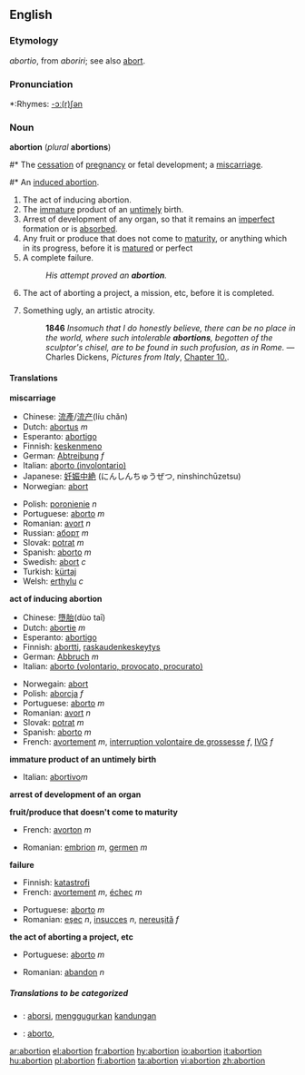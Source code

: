{{wikipedia|Abortion}}
==English==

===Etymology===
{{L.}} ''abortio'', from ''aboriri''; see also [[abort]].

===Pronunciation===
*:Rhymes: [[Rhymes:English:-ɔː(r)ʃən|-ɔː(r)ʃən]]

===Noun===
'''abortion''' (''plural'' '''abortions''')

#*<!--DefA-->The [[cessation]] of [[pregnancy]] or fetal development; a [[miscarriage]].
#* An [[induced abortion]].
#<!--DefB--> The act of inducing abortion.
#<!--DefC--> The [[immature]] product of an [[untimely]] birth.
#<!--DefD--> {{biology}} Arrest of development of any organ, so that it remains an [[imperfect]] formation or is [[absorbed]].
#<!--DefE--> Any fruit or produce that does not come to [[maturity]], or anything which in its progress, before it is [[matured]] or perfect
#<!--DefF--> A complete failure.
#:''His attempt proved an '''abortion'''.''
#<!--DefG-->The act of aborting a project, a mission, etc, before it is completed.
#{{Art}} Something ugly, an artistic atrocity.
#:'''1846''' ''Insomuch that I do honestly believe, there can be no place in the world, where such intolerable '''abortions''', begotten of the sculptor's chisel, are to be found in such profusion, as in Rome.'' — Charles Dickens, ''Pictures from Italy'', [http://etext.virginia.edu/etcbin/ot2www-pubeng?specfile=/texts/english/modeng/publicsearch/modengpub.o2w&act=text&offset=269656481&textreg=2&query=abortion&id=DicPict Chapter 10.].


====Translations====
<!--DefA-->'''miscarriage'''
{{top}}
*Chinese: [[流產]]/[[流产]](líu chăn)
*Dutch: [[abortus]] ''m''
*Esperanto: [[abortigo]]
*Finnish: [[keskenmeno]]
*German: [[Abtreibung]] ''f''
*Italian: [[aborto (involontario)]]
*Japanese: [[妊娠中絶]] (にんしんちゅうぜつ, ninshinchūzetsu)
*Norwegian: [[abort]]  {{m}}
{{mid}}
*Polish: [[poronienie]] ''n''
*Portuguese: [[aborto]] ''m''
*Romanian: [[avort]] ''n''
*Russian: [[аборт]] ''m''
*Slovak: [[potrat]] ''m''
*Spanish: [[aborto]] ''m''
*Swedish: [[abort]] ''c''
*Turkish: [[kürtaj]]
*Welsh: [[erthylu]] ''c''
{{bottom}}

<!--DefB-->'''act of inducing abortion'''
{{top}}
*Chinese: [[墮胎]](dùo taī)
*Dutch: [[abortie]] ''m''
*Esperanto: [[abortigo]]
*Finnish: [[abortti]], [[raskaudenkeskeytys]]
*German: [[Abbruch]] ''m''
*Italian: [[aborto (volontario, provocato, procurato)]]
{{mid}}
*Norwegain: [[abort]]
*Polish: [[aborcja]] ''f''
*Portuguese: [[aborto]] ''m''
*Romanian: [[avort]] ''n''
*Slovak: [[potrat]] ''m''
*Spanish: [[aborto]] ''m''
*French: [[avortement]] ''m'', [[interruption volontaire de grossesse]] ''f'', [[IVG]] ''f''
{{bottom}}

<!--DefC-->'''immature product of an untimely birth'''
{{top}}
*Italian: [[abortivo]]''m''
{{mid}}
{{bottom}}

<!--DefD-->'''arrest of development of an organ'''
{{top}}
{{mid}}
{{bottom}}

<!--DefE-->'''fruit/produce that doesn't come to maturity'''
{{top}}
*French: [[avorton]] ''m''
{{mid}}
*Romanian: [[embrion]] ''m'', [[germen]] ''m''
{{bottom}}

<!--DefF-->'''failure'''
{{top}}
*Finnish: [[katastrofi]]
*French: [[avortement]] ''m'', [[échec]] ''m''
{{mid}}
*Portuguese: [[aborto]] ''m''
*Romanian: [[eşec]] ''n'', [[insucces]] ''n'', [[nereuşită]] ''f''
{{bottom}}

<!--DefG-->'''the act of aborting a project, etc'''
{{top}}
*Portuguese: [[aborto]] ''m''
{{mid}}
*Romanian: [[abandon]] ''n''
{{bottom}}

=====Translations to be categorized=====
{{checktrans}}
<!--Remove this section once all of the translations below have been moved into the tables above.-->
*{{ttbc|Indonesian}}: [[aborsi]], [[gugur|menggugurkan]] [[kandung|kandungan]]
*{{ttbc|Interlingua}}: [[aborto]],

[[ar:abortion]]
[[el:abortion]]
[[fr:abortion]]
[[hy:abortion]]
[[io:abortion]]
[[it:abortion]]
[[hu:abortion]]
[[pl:abortion]]
[[fi:abortion]]
[[ta:abortion]]
[[vi:abortion]]
[[zh:abortion]]